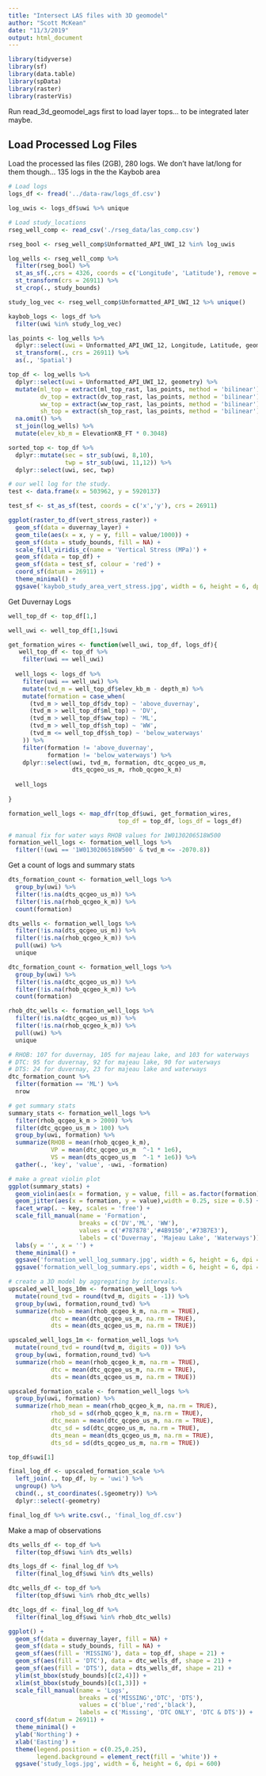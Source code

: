 ```yaml
---
title: "Intersect LAS files with 3D geomodel"
author: "Scott McKean"
date: "11/3/2019"
output: html_document
---
```


```r
library(tidyverse)
library(sf)
library(data.table)
library(spData)
library(raster)
library(rasterVis)
```

Run read_3d_geomodel_ags first to load layer tops... to be integrated later
maybe.

## Load Processed Log Files

Load the processed las files (2GB), 280 logs. 
We don't have lat/long for them though...
135 logs in the the Kaybob area

```r
# Load logs
logs_df <- fread('../data-raw/logs_df.csv')

log_uwis <- logs_df$uwi %>% unique

# Load study_locations
rseg_well_comp <- read_csv('./rseg_data/las_comp.csv')

rseg_bool <- rseg_well_comp$Unformatted_API_UWI_12 %in% log_uwis

log_wells <- rseg_well_comp %>%
  filter(rseg_bool) %>%
  st_as_sf(.,crs = 4326, coords = c('Longitude', 'Latitude'), remove = FALSE) %>%
  st_transform(crs = 26911) %>%
  st_crop(., study_bounds)

study_log_vec <- rseg_well_comp$Unformatted_API_UWI_12 %>% unique()

kaybob_logs <- logs_df %>% 
  filter(uwi %in% study_log_vec)

las_points <- log_wells %>%
  dplyr::select(uwi = Unformatted_API_UWI_12, Longitude, Latitude, geometry) %>%
  st_transform(., crs = 26911) %>%
  as(., 'Spatial')

top_df <- log_wells %>%
  dplyr::select(uwi = Unformatted_API_UWI_12, geometry) %>%
  mutate(ml_top = extract(ml_top_rast, las_points, method = 'bilinear'),
         dv_top = extract(dv_top_rast, las_points, method = 'bilinear'),
         ww_top = extract(ww_top_rast, las_points, method = 'bilinear'),
         sh_top = extract(sh_top_rast, las_points, method = 'bilinear')) %>%
  na.omit() %>%
  st_join(log_wells) %>% 
  mutate(elev_kb_m = ElevationKB_FT * 0.3048)

sorted_top <- top_df %>%
  dplyr::mutate(sec = str_sub(uwi, 8,10),
                twp = str_sub(uwi, 11,12)) %>% 
  dplyr::select(uwi, sec, twp)

# our well log for the study.
test <- data.frame(x = 503962, y = 5920137)

test_sf <- st_as_sf(test, coords = c('x','y'), crs = 26911)

ggplot(raster_to_df(vert_stress_raster)) +
  geom_sf(data = duvernay_layer) +
  geom_tile(aes(x = x, y = y, fill = value/1000)) +
  geom_sf(data = study_bounds, fill = NA) +
  scale_fill_viridis_c(name = 'Vertical Stress (MPa)') +
  geom_sf(data = top_df) +
  geom_sf(data = test_sf, colour = 'red') +
  coord_sf(datum = 26911) +
  theme_minimal() +
  ggsave('kaybob_study_area_vert_stress.jpg', width = 6, height = 6, dpi = 600)
```

Get Duvernay Logs

```r
well_top_df <- top_df[1,]

well_uwi <- well_top_df[1,]$uwi

get_formation_wires <- function(well_uwi, top_df, logs_df){
   well_top_df <- top_df %>%
    filter(uwi == well_uwi)
  
  well_logs <- logs_df %>%
    filter(uwi == well_uwi) %>%
    mutate(tvd_m = well_top_df$elev_kb_m - depth_m) %>%
    mutate(formation = case_when(
      (tvd_m > well_top_df$dv_top) ~ 'above_duvernay',
      (tvd_m > well_top_df$ml_top) ~ 'DV',
      (tvd_m > well_top_df$ww_top) ~ 'ML',
      (tvd_m > well_top_df$sh_top) ~ 'WW',
      (tvd_m <= well_top_df$sh_top) ~ 'below_waterways'
    )) %>%
    filter(formation != 'above_duvernay',
           formation != 'below_waterways') %>%
    dplyr::select(uwi, tvd_m, formation, dtc_qcgeo_us_m, 
                  dts_qcgeo_us_m, rhob_qcgeo_k_m)
  
  well_logs
  
}

formation_well_logs <- map_dfr(top_df$uwi, get_formation_wires,
                               top_df = top_df, logs_df = logs_df)

# manual fix for water ways RHOB values for 1W0130206518W500
formation_well_logs <- formation_well_logs %>%
  filter(!(uwi == '1W0130206518W500' & tvd_m <= -2070.8))

```

Get a count of logs and summary stats 

```r
dts_formation_count <- formation_well_logs %>%
  group_by(uwi) %>%
  filter(!is.na(dts_qcgeo_us_m)) %>%
  filter(!is.na(rhob_qcgeo_k_m)) %>%
  count(formation)

dts_wells <- formation_well_logs %>%
  filter(!is.na(dts_qcgeo_us_m)) %>%
  filter(!is.na(rhob_qcgeo_k_m)) %>%
  pull(uwi) %>%
  unique

dtc_formation_count <- formation_well_logs %>%
  group_by(uwi) %>%
  filter(!is.na(dtc_qcgeo_us_m)) %>%
  filter(!is.na(rhob_qcgeo_k_m)) %>%
  count(formation)

rhob_dtc_wells <- formation_well_logs %>%
  filter(!is.na(dtc_qcgeo_us_m)) %>%
  filter(!is.na(rhob_qcgeo_k_m)) %>%
  pull(uwi) %>%
  unique

# RHOB: 107 for duvernay, 105 for majeau lake, and 103 for waterways
# DTC: 95 for duvernay, 92 for majeau lake, 90 for waterways
# DTS: 24 for duvernay, 23 for majeau lake and waterways
dtc_formation_count %>%
  filter(formation == 'ML') %>%
  nrow

# get summary stats
summary_stats <- formation_well_logs %>%
  filter(rhob_qcgeo_k_m > 2000) %>%
  filter(dtc_qcgeo_us_m > 100) %>%
  group_by(uwi, formation) %>%
  summarize(RHOB = mean(rhob_qcgeo_k_m),
            VP = mean(dtc_qcgeo_us_m  ^-1 * 1e6),
            VS = mean(dts_qcgeo_us_m  ^-1 * 1e6)) %>%
  gather(., 'key', 'value', -uwi, -formation)

# make a great violin plot
ggplot(summary_stats) +
  geom_violin(aes(x = formation, y = value, fill = as.factor(formation))) +
  geom_jitter(aes(x = formation, y = value),width = 0.25, size = 0.5) +
  facet_wrap(. ~ key, scales = 'free') +
  scale_fill_manual(name = 'Formation',
                    breaks = c('DV','ML', 'WW'),
                    values = c('#787878','#4B9150','#73B7E3'),
                    labels = c('Duvernay', 'Majeau Lake', 'Waterways')) +
  labs(y = '', x = '') +
  theme_minimal() +
  ggsave('formation_well_log_summary.jpg', width = 6, height = 6, dpi = 600) +
  ggsave('formation_well_log_summary.eps', width = 6, height = 6, dpi = 600)

# create a 3D model by aggregating by intervals. 
upscaled_well_logs_10m <- formation_well_logs %>% 
  mutate(round_tvd = round(tvd_m, digits = -1)) %>%
  group_by(uwi, formation,round_tvd) %>%
  summarize(rhob = mean(rhob_qcgeo_k_m, na.rm = TRUE),
            dtc = mean(dtc_qcgeo_us_m, na.rm = TRUE),
            dts = mean(dts_qcgeo_us_m, na.rm = TRUE))

upscaled_well_logs_1m <- formation_well_logs %>% 
  mutate(round_tvd = round(tvd_m, digits = 0)) %>%
  group_by(uwi, formation,round_tvd) %>%
  summarize(rhob = mean(rhob_qcgeo_k_m, na.rm = TRUE),
            dtc = mean(dtc_qcgeo_us_m, na.rm = TRUE),
            dts = mean(dts_qcgeo_us_m, na.rm = TRUE))

upscaled_formation_scale <- formation_well_logs %>% 
  group_by(uwi, formation) %>%
  summarize(rhob_mean = mean(rhob_qcgeo_k_m, na.rm = TRUE),
            rhob_sd = sd(rhob_qcgeo_k_m, na.rm = TRUE),
            dtc_mean = mean(dtc_qcgeo_us_m, na.rm = TRUE),
            dtc_sd = sd(dtc_qcgeo_us_m, na.rm = TRUE),
            dts_mean = mean(dts_qcgeo_us_m, na.rm = TRUE),
            dts_sd = sd(dts_qcgeo_us_m, na.rm = TRUE))

top_df$uwi[1]

final_log_df <- upscaled_formation_scale %>%
  left_join(., top_df, by = 'uwi') %>%
  ungroup() %>%
  cbind(., st_coordinates(.$geometry)) %>%
  dplyr::select(-geometry)

final_log_df %>% write.csv(., 'final_log_df.csv')
```

Make a map of observations

```r
dts_wells_df <- top_df %>% 
  filter(top_df$uwi %in% dts_wells)

dts_logs_df <- final_log_df %>%
  filter(final_log_df$uwi %in% dts_wells)

dtc_wells_df <- top_df %>% 
  filter(top_df$uwi %in% rhob_dtc_wells)

dtc_logs_df <- final_log_df %>%
  filter(final_log_df$uwi %in% rhob_dtc_wells)

ggplot() +
  geom_sf(data = duvernay_layer, fill = NA) +
  geom_sf(data = study_bounds, fill = NA) +
  geom_sf(aes(fill = 'MISSING'), data = top_df, shape = 21) +
  geom_sf(aes(fill = 'DTC'), data = dtc_wells_df, shape = 21) +
  geom_sf(aes(fill = 'DTS'), data = dts_wells_df, shape = 21) +
  ylim(st_bbox(study_bounds)[c(2,4)]) +
  xlim(st_bbox(study_bounds)[c(1,3)]) +
  scale_fill_manual(name = 'Logs',
                    breaks = c('MISSING','DTC', 'DTS'),
                    values = c('blue','red','black'),
                    labels = c('Missing', 'DTC ONLY', 'DTC & DTS')) +
  coord_sf(datum = 26911) +
  theme_minimal() +
  ylab('Northing') +
  xlab('Easting') +
  theme(legend.position = c(0.25,0.25), 
        legend.background = element_rect(fill = 'white')) +
  ggsave('study_logs.jpg', width = 6, height = 6, dpi = 600)
```
